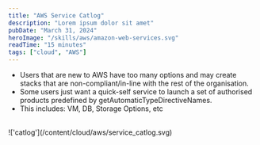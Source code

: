 ```yaml
---
title: "AWS Service Catlog"
description: "Lorem ipsum dolor sit amet"
pubDate: "March 31, 2024"
heroImage: "/skills/aws/amazon-web-services.svg"
readTime: "15 minutes"
tags: ["cloud", "AWS"]
---
```


- Users that are new to AWS have too many options and may create stacks that are non-compliant/in-line with the rest of the organisation.
- Some users just want a quick-self service to launch a set of authorised products predefined by getAutomaticTypeDirectiveNames.
- This includes: VM, DB, Storage Options, etc

<br />
!['catlog'](/content/cloud/aws/service_catlog.svg)